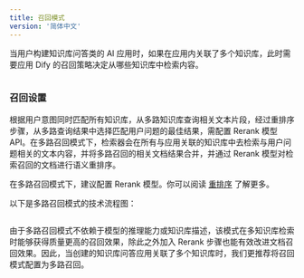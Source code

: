 ```yaml
---
title: 召回模式
version: '简体中文'
---
```


当用户构建知识库问答类的 AI 应用时，如果在应用内关联了多个知识库，此时需要应用 Dify 的召回策略决定从哪些知识库中检索内容。

<Frame title="召回模式设置">
  <img src="/zh-hans/user-guide/.gitbook/assets/zh-rag-multiple.png" alt="" />
</Frame>

### 召回设置

根据用户意图同时匹配所有知识库，从多路知识库查询相关文本片段，经过重排序步骤，从多路查询结果中选择匹配用户问题的最佳结果，需配置 Rerank 模型 API。在多路召回模式下，检索器会在所有与应用关联的知识库中去检索与用户问题相关的文本内容，并将多路召回的相关文档结果合并，并通过 Rerank 模型对检索召回的文档进行语义重排序。

在多路召回模式下，建议配置 Rerank 模型。你可以阅读 [重排序](/ja-jp/learn-more/extended-reading/retrieval-augment/rerank) 了解更多。

以下是多路召回模式的技术流程图：

<Frame title="多路召回">
  <img src="/zh-hans/user-guide/.gitbook/assets/image (134).png" alt="" />
</Frame>

由于多路召回模式不依赖于模型的推理能力或知识库描述，该模式在多知识库检索时能够获得质量更高的召回效果，除此之外加入 Rerank 步骤也能有效改进文档召回效果。因此，当创建的知识库问答应用关联了多个知识库时，我们更推荐将召回模式配置为多路召回。
